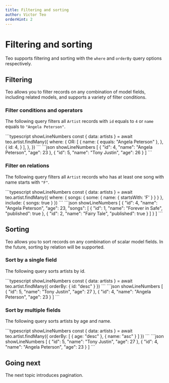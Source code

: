 ```yaml
---
title: Filtering and sorting
author: Victor Teo
orderHint: 2
---
```



# Filtering and sorting

Teo supports filtering and sorting with the `where` and `orderBy` query options
respectively.

## Filtering

Teo allows you to filter records on any combination of model fields, including
related models, and supports a variety of filter conditions.

### Filter conditions and operators

The following query filters all `Artist` records with `id` equals to `4` or
`name` equals to `"Angela Peterson"`.

<CodeResult name="HTTP response" defaultOpen={true}>
```typescript showLineNumbers
const { data: artists } = await teo.artist.findMany({
  where: {
    OR: [
      {
        name: { equals: "Angela Peterson" },
      },
      {
        id: 4,
      }
    ],
  },
})
```
```json showLineNumbers
[
  {
    "id": 4,
    "name": "Angela Peterson",
    "age": 23
  },
  {
    "id": 5,
    "name": "Tony Justin",
    "age": 26
  }
]
```
</CodeResult>

### Filter on relations

The following query filters all `Artist` records who has at least one song with
name starts with `"F"`.

<CodeResult name="HTTP response" defaultOpen={true}>
```typescript showLineNumbers
const { data: artists } = await teo.artist.findMany({
  where: {
    songs: {
      some: {
        name: { startsWith: 'F' }
      }
    }
  },
  include: {
    songs: true
  }
})
```
```json showLineNumbers
[
  {
    "id": 4,
    "name": "Angela Peterson",
    "age": 23,
    "songs": [
      {
        "id": 1,
        "name": "Forever in Safe",
        "published": true
      },
      {
        "id": 2,
        "name": "Fairy Tale",
        "published": true
      }
    ]
  }
]
```
</CodeResult>

## Sorting

Teo allows you to sort records on any combination of scalar model fields. In
the future, sorting by relation will be supported.

### Sort by a single field

The following query sorts artists by id.

<CodeResult name="HTTP response" defaultOpen={true}>
```typescript showLineNumbers
const { data: artists } = await teo.artist.findMany({
  orderBy: {
    id: "desc"
  }
})
```
```json showLineNumbers
[
  {
    "id": 5,
    "name": "Tony Justin",
    "age": 27
  },
  {
    "id": 4,
    "name": "Angela Peterson",
    "age": 23
  }
]
```
</CodeResult>

### Sort by multiple fields

The following query sorts artists by age and name.

<CodeResult name="HTTP response" defaultOpen={true}>
```typescript showLineNumbers
const { data: artists } = await teo.artist.findMany({
  orderBy: [
    {
      age: "desc"
    },
    {
      name: "asc"
    }
  ]
})
```
```json showLineNumbers
[
  {
    "id": 5,
    "name": "Tony Justin",
    "age": 27
  },
  {
    "id": 4,
    "name": "Angela Peterson",
    "age": 23
  }
]
```
</CodeResult>

## Going next

The next topic introduces pagination.

<PrevNext />
